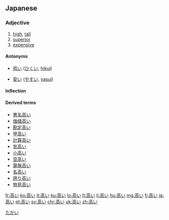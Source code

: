 ==Japanese==
{{ja-kanjitab|たか|sort=たかい|yomi=kun}}

===Adjective===
{{ja-adj|infl=i|たかい}}

# [[high]], [[tall]]
# [[superior]]
# [[expensive]]

====Antonyms====
* {{sense|high; superior}} [[低い]] ([[ひくい]], [[hikui]])
* {{sense|expensive}} [[安い]] ([[やすい]], [[yasui]])

====Inflection====
{{ja-i|たか}}

====Derived terms====
* [[悪名高い]]
* [[価値高い]]
* [[勘定高い]]
* [[甲高い]]
* [[計算高い]]
* [[気高い]]
* [[小高い]]
* [[空高い]]
* [[算盤高い]]
* [[名高い]]
* [[誇り高い]]
* [[物見高い]]

[[Category:1000 Japanese basic words|たかい]]

[[fr:高い]]
[[ko:高い]]
[[it:高い]]
[[ku:高い]]
[[lo:高い]]
[[lt:高い]]
[[li:高い]]
[[hu:高い]]
[[mg:高い]]
[[fj:高い]]
[[ja:高い]]
[[pt:高い]]
[[sv:高い]]
[[chr:高い]]
[[uk:高い]]
[[zh:高い]]